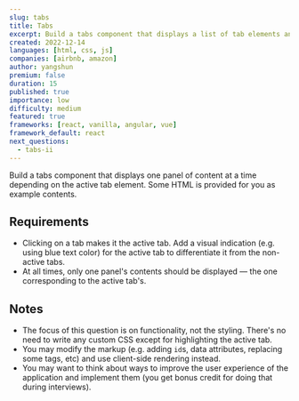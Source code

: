 ```yaml
---
slug: tabs
title: Tabs
excerpt: Build a tabs component that displays a list of tab elements and one associated panel of content at a time
created: 2022-12-14
languages: [html, css, js]
companies: [airbnb, amazon]
author: yangshun
premium: false
duration: 15
published: true
importance: low
difficulty: medium
featured: true
frameworks: [react, vanilla, angular, vue]
framework_default: react
next_questions:
  - tabs-ii
---
```


Build a tabs component that displays one panel of content at a time depending on the active tab element. Some HTML is provided for you as example contents.

## Requirements

- Clicking on a tab makes it the active tab. Add a visual indication (e.g. using blue text color) for the active tab to differentiate it from the non-active tabs.
- At all times, only one panel's contents should be displayed — the one corresponding to the active tab's.

## Notes

- The focus of this question is on functionality, not the styling. There's no need to write any custom CSS except for highlighting the active tab.
- You may modify the markup (e.g. adding `id`s, data attributes, replacing some tags, etc) and use client-side rendering instead.
- You may want to think about ways to improve the user experience of the application and implement them (you get bonus credit for doing that during interviews).
